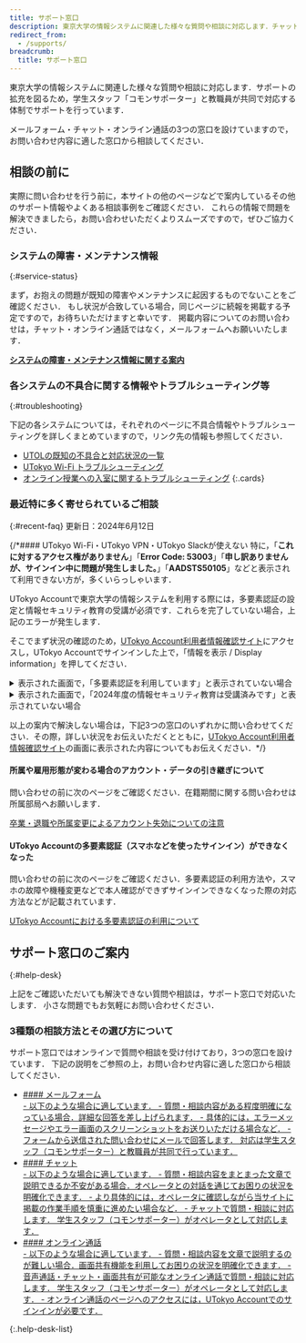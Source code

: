 ```yaml
---
title: サポート窓口
description: 東京大学の情報システムに関連した様々な質問や相談に対応します．チャット・Zoom・メールフォームの3つの窓口を設けていますので，利用しやすい窓口から相談してください．
redirect_from:
  - /supports/
breadcrumb:
  title: サポート窓口
---
```



<Emergency />

東京大学の情報システムに関連した様々な質問や相談に対応します．サポートの拡充を図るため，学生スタッフ「コモンサポーター」と教職員が共同で対応する体制でサポートを行っています．

メールフォーム・チャット・オンライン通話の3つの窓口を設けていますので，お問い合わせ内容に適した窓口から相談してください．

## 相談の前に

実際に問い合わせを行う前に，本サイトの他のページなどで案内しているその他のサポート情報やよくある相談事例をご確認ください．
これらの情報で問題を解決できましたら，お問い合わせいただくよりスムーズですので，ぜひご協力ください．

### システムの障害・メンテナンス情報
{:#service-status}

まず，お抱えの問題が既知の障害やメンテナンスに起因するものでないことをご確認ください．
もし状況が合致している場合，同じページに続報を掲載する予定ですので，お待ちいただけますと幸いです．
掲載内容についてのお問い合わせは，チャット・オンライン通話ではなく，メールフォームへお願いいたします．

<b class="box center">[システムの障害・メンテナンス情報に関する案内](/support/service-status)</b>

### 各システムの不具合に関する情報やトラブルシューティング等
{:#troubleshooting}

下記の各システムについては，それぞれのページに不具合情報やトラブルシューティングを詳しくまとめていますので，リンク先の情報も参照してください．

- [UTOLの既知の不具合と対応状況の一覧](https://docs.google.com/spreadsheets/d/15jw_TpG8pfNoaspN2NYzYrFhJmjj--U1-c4IBejtBJ8/edit#gid=0)
- [UTokyo Wi-Fi トラブルシューティング](/utokyo_wifi/trouble_shooting)
- [オンライン授業への入室に関するトラブルシューティング](/oc/join)
{:.cards}

### 最近特に多く寄せられているご相談
{:#recent-faq}
更新日：2024年6月12日

{/*#### UTokyo Wi-Fi・UTokyo VPN・UTokyo Slackが使えない
特に，「**これに対するアクセス権がありません**」「**Error Code: 53003**」「**申し訳ありませんが、サインイン中に問題が発生しました。**」「**AADSTS50105**」などと表示されて利用できない方が，多くいらっしゃいます．

UTokyo Accountで東京大学の情報システムを利用する際には，多要素認証の設定と情報セキュリティ教育の受講が必須です．これらを完了していない場合，上記のエラーが発生します．

そこでまず状況の確認のため，[UTokyo Account利用者情報確認サイト](https://login.adm.u-tokyo.ac.jp/my/)にアクセスし，UTokyo Accountでサインインした上で，「情報を表示 / Display information」を押してください．

<details>
<summary>表示された画面で，「多要素認証を利用しています」と表示されていない場合</summary>
多要素認証が有効になっていないため，有効化してください．
- UTokyo Wi-Fi・UTokyo VPN・UTokyo Slackを利用しようとした際，「これに対するアクセス権がありません」「Error Code: 53003」などと表示されます．
- 初期設定方法は，以下をご参照ください．手順4まで行うことと，設定がシステム全体に反映されるまで最大約40分かかることに，ご注意ください．  
[UTokyo Account多要素認証の初期設定手順](/utokyo_account/mfa/initial/)
</details>

<details>
<summary>表示された画面で，「2024年度の情報セキュリティ教育は受講済みです」と表示されていない場合</summary>
情報セキュリティ教育の確認テストにまだ合格していないため，改めて受講してください．
- UTokyo Wi-Fi・UTokyo VPN・UTokyo Slackを利用しようとした際，「申し訳ありませんが、サインイン中に問題が発生しました。」「AADSTS50105」などと表示されます．
- 受講方法については，以下をご参照ください．確認テストには全問正解する必要がある点にご注意ください．  
[2024年度情報セキュリティ教育](https://univtokyo.sharepoint.com/sites/Security/SitePages/Information_Security_Education_2024.aspx)
</details>

以上の案内で解決しない場合は，下記3つの窓口のいずれかに問い合わせてください．その際，詳しい状況をお伝えいただくとともに，[UTokyo Account利用者情報確認サイト](https://login.adm.u-tokyo.ac.jp/my/)の画面に表示された内容についてもお伝えください．*/}

#### 所属や雇用形態が変わる場合のアカウント・データの引き継ぎについて
問い合わせの前に次のページをご確認ください．在籍期間に関する問い合わせは所属部局へお願いします．

[卒業・退職や所属変更によるアカウント失効についての注意](https://utelecon.adm.u-tokyo.ac.jp/systems/leave/)

#### UTokyo Accountの多要素認証（スマホなどを使ったサインイン）ができなくなった
問い合わせの前に次のページをご確認ください．多要素認証の利用方法や，スマホの故障や機種変更などで本人確認ができずサインインできなくなった際の対応方法などが記載されています．

[UTokyo Accountにおける多要素認証の利用について](/utokyo_account/mfa/)

## サポート窓口のご案内
{:#help-desk}

上記をご確認いただいても解決できない質問や相談は，サポート窓口で対応いたします．
小さな問題でもお気軽にお問い合わせください．

### 3種類の相談方法とその選び方について

サポート窓口ではオンラインで質問や相談を受け付けており，3つの窓口を設けています．
下記の説明をご参照の上，お問い合わせ内容に適した窓口から相談してください．

- <a href="./email-form" id="email-form" class="help-desk-list-button">
    #### メールフォーム
    <div>
      - 以下のような場合に適しています．
        - 質問・相談内容がある程度明確になっている場合．詳細な回答を差し上げられます．
        - 具体的には，エラーメッセージやエラー画面のスクリーンショットをお送りいただける場合など．
      - フォームから送信された問い合わせにメールで回答します．
        対応は学生スタッフ（コモンサポーター）と教職員が共同で行っています．
    </div>
  </a>
- <a href="/support/chat" class="help-desk-list-button">
    #### チャット
    <div>
      - 以下のような場合に適しています．
        - 質問・相談内容をまとまった文章で説明できるか不安がある場合．オペレータとの対話を通じてお困りの状況を明確化できます．
        - より具体的には，オペレータに確認しながら当サイトに掲載の作業手順を慎重に進めたい場合など．
      - チャットで質問・相談に対応します．
        学生スタッフ（コモンサポーター）がオペレータとして対応します．
    </div>
  </a>
- <a href="https://login.adm.u-tokyo.ac.jp/support/online_call-ja.html" class="help-desk-list-button">
    #### オンライン通話
    <div>
      - 以下のような場合に適しています．
        - 質問・相談内容を文章で説明するのが難しい場合．画面共有機能を利用してお困りの状況を明確化できます．
      - 音声通話・チャット・画面共有が可能なオンライン通話で質問・相談に対応します．
          学生スタッフ（コモンサポーター）がオペレータとして対応します．
      - オンライン通話のページへのアクセスには，UTokyo Accountでのサインインが必要です．
    </div>
  </a>
{:.help-desk-list}
